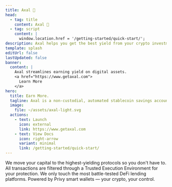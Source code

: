 ```yaml
---
title: Axal 🚀 
head:
  - tag: title
    content: Axal 🚀
  - tag: script
    content: |
      window.location.href = '/getting-started/quick-start/';
description: Axal helps you get the best yield from your crypto investments.
template: splash
editUrl: false
lastUpdated: false
banner:
  content: |
    Axal streamlines earning yield on digital assets.
    <a href="https://www.getaxal.com">
      Learn More
    </a>
hero:
  title: Earn More.
  tagline: Axal is a non-custodial, automated stablecoin savings account offering 6–10% APY by optimizing your capital across top-tier DeFi protocols. Built on Privy smart wallets, it ensures you retain full control of your crypto at all times. Axal prioritizes security with a Trusted Execution Environment that filters every transaction for added protection. Axal is chain and gas abstracted, meaning no crypto experience is necessary.
  image:
    file: ~/assets/axal-light.svg
  actions:
    - text: Launch
      icon: external
      link: https://www.getaxal.com
    - text: View Docs
      icon: right-arrow
      variant: minimal
      link: /getting-started/quick-start/
---
```



<CardGrid stagger>
	<Card title="6–10% APY, Automatically" icon="star">
		We move your capital to the highest-yielding protocols so you don't have to.
	</Card>
	<Card title="Security First" icon="setting">
		All transactions are filtered through a Trusted Execution Environment for your protection.
	</Card>
	<Card title="Tier-1 Protocols Only" icon="random">
		We only touch the most battle-tested DeFi lending platforms.
	</Card>
	<Card title="Non-Custodial by Default" icon="external">
		Powered by Privy smart wallets — your crypto, your control.
	</Card>
</CardGrid>



<AboutAstro title="Brought to you by" theme="dark" />
